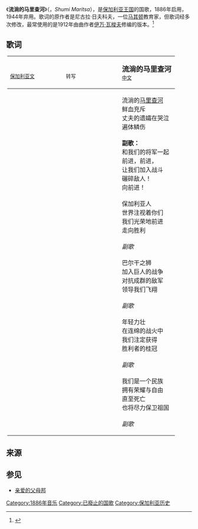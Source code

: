 {{Infobox anthem
|title         = {{lang|bg|Шуми Марица}}
|transcription = Shumi Maritsa
|chinese_title = 流淌的马里查河
|alt_title     = Okarvavena
|ch_alt_title  = 鲜血充斥
|image         = Kartichka Shumi Maricta.jpg
|image_size    = 180
|caption       = 一张印有《流淌的马里查河》乐谱的明信片
|prefix        = 国歌
|country       = {{flag|Kingdom of Bulgaria}}
|author        = 尼古拉·日夫科夫
|lyrics_date   =
|composer      = [[伊万·瓦梭夫|伊万·瓦梭夫]]
|music_date    = 1912年
|adopted       = 1886年
|until         = 1944年
|sound         =
|sound_title   =《流淌的马里查河》（2分11秒）
}}
{{Anthem History
| Nation = 保加利亚
| Flag = Flag of Bulgaria.svg
| Year1 = 1886 - 1944
| Name1 = '''流淌的马里查河'''
| Year2 = 1944 - 1950
| Name2 = [[我们的共和国万岁|我们的共和国万岁]]
| Year3 = 1950 - 1964
| Name3 = [[亲爱的保加利亚|亲爱的保加利亚]]
| Year4 = 1964 - 
| Name4 = [[亲爱的父母邦|亲爱的父母邦]]
}}
《'''流淌的马里查河'''》（{{lang-bg|Шуми Марица}}，''Shumi Maritsa''），是[[保加利亚王国|保加利亚王国]]的国歌，1886年启用，1944年弃用。歌词的原作者是尼古拉·日夫科夫，一位[[马其顿|马其顿]]教育家，但歌词经多次修改，最常使用的是1912年由曲作者[[伊万·瓦梭夫|伊万·瓦梭夫]]修编的版本。<ref>{{Cite web |url=http://www.nationalanthems.info/bg-44.htm |title=Bulgaria (1885-1944) » nationalanthems.info |access-date=2013-11-24 |archive-date=2021-01-24 |archive-url=https://web.archive.org/web/20210124025700/http://www.nationalanthems.info/bg-44.htm |dead-url=no }}</ref>

==歌词==
<center>
{| class="wikitable" summary="歌词"
! style="text-align:left;" width="33%" | <big>''{{lang|bg|Шуми Марица}}''</big> <br><span style="font-weight:normal;"><small>[[保加利亚文|保加利亚文]]</small></span>
! style="text-align:left;" width="33%" | <big>''{{transl|bg|Shumi Maritsa}}''</big> <br><span style="font-weight:normal;"><small>转写</small></span>
! style="text-align:left;" width="33%" | <big>'''流淌的马里查河'''</big> <br><span style="font-weight:normal;"><small>[[中文|中文]]</small></span>
|- valign=top
|
{{lang|bg|Шуми Марица<br>
окървавена,<br>
плаче вдовица<br>
люто ранена. <br><br>
''Припев:''<br>
Марш, марш,<br>
с генерала наш!<br>
В бой да летим,<br>
враг да победим! <br><br>
Български чеда,<br>
цял свят ни гледа.<br>
Хай към победа<br>
славна да вървим. <br><br>
''Припев''<br><br>
Левът балкански<br>
в бой великански<br>
с орди душмански<br>
води ни крилат. <br><br>
''Припев''<br><br>
Млади и знойни, <br>
в вихрите бойни. <br>
Ний сме достойни<br>
лаври да берем. <br><br>
''Припев''<br><br>
Ний сме народа, <br>
за чест и свобода, <br>
за мила рода<br>
който знай да мре. <br><br>
''Припев''<br>}}
|
{{transl|bg|Shumi Maritsa<br>
okarvavena,<br>
plache vdovitsa<br>
lyuto ranena. <br><br>
''Pripev:''<br>
Marsh, marsh, <br>
s generala nash! <br>
V boy da letim, <br>
vrag da pobedim! <br><br>
Balgarski cheda, <br>
tsyal svyat ni gleda. <br>
Hay kam pobeda <br>
slavna da varvim. <br><br>
''Pripev''<br><br>
Levat Balkanski<br>
v boy velikanski<br>
s ordi dushmanski<br>
vodi ni krilat. <br><br>
''Pripev''<br><br>
Mladi i znoyni, <br>
vav vihrite boyni. <br>
Niy sme dostoyni<br>
lavri da berem. <br><br>
''Pripev''<br><br>
Niy sme naroda, <br>
za chest i svoboda, <br>
za mila roda<br>
koyto znay da mre. <br><br>
''Pripev''<br>}}
|
流淌的[[马里查河|马里查河]]<br>
鲜血充斥<br>
丈夫的遗孀在哭泣<br>
遍体鳞伤<br><br>
'''副歌：'''<br>
和我们的将军一起<br>
前进，前进，<br>
让我们加入战斗<br>
碾碎敌人！<br>
向前进！<br><br>
保加利亚人<br>
世界注视着你们<br>
我们光荣地前进<br>
走向胜利<br><br>
''副歌''<br><br>
巴尔干之狮<br>
加入巨人的战争<br>
对抗成群的敌军<br>
领导我们飞翔<br><br>
''副歌''<br><br>
年轻力壮<br>
在连绵的战火中<br>
我们注定获得<br>
胜利者的桂冠<br><br>
''副歌''<br><br>
我们是一个民族<br>
拥有荣耀与自由<br>
直至死亡<br>
也将尽力保卫祖国<br><br>
''副歌''<br>
|}
</center>

== 来源==
{{reflist}}

==参见==
*[[亲爱的父母邦|亲爱的父母邦]]

[[Category:1886年音乐|Category:1886年音乐]]
[[Category:已廢止的国歌|Category:已廢止的国歌]]
[[Category:保加利亚历史|Category:保加利亚历史]]